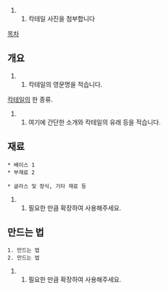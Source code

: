 ## 칵테일 사진을 첨부합니다
[[목차]]
== 개요 ==
## 칵테일의 영문명을 적습니다.
[[칵테일]]의 한 종류.

## 여기에 간단한 소개와 칵테일의 유래 등을 적습니다.
== 재료 ==
 * 베이스 1
 * 부재료 2

 * 글라스 및 장식, 기타 재료 등
## 필요한 만큼 확장하여 사용해주세요.
== 만드는 법 ==
 1. 만드는 법
 2. 만드는 법
## 필요한 만큼 확장하여 사용해주세요.
